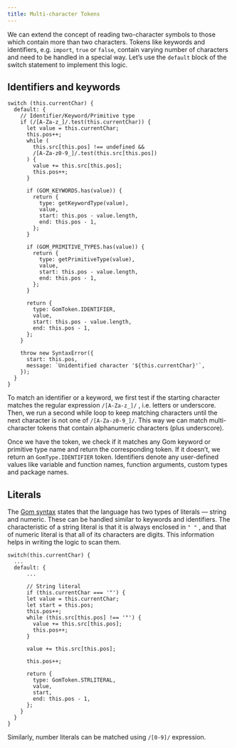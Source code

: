 ```yaml
---
title: Multi-character Tokens
---
```



We can extend the concept of reading two-character symbols to those which contain more than two characters. Tokens like keywords and identifiers, e.g. `import`, `true` or `false`, contain varying number of characters and need to be handled in a special way. Let’s use the `default` block of the switch statement to implement this logic.

## Identifiers and keywords

```tsx
switch (this.currentChar) {
  default: {
    // Identifier/Keyword/Primitive type
    if (/[A-Za-z_]/.test(this.currentChar)) {
      let value = this.currentChar;
      this.pos++;
      while (
        this.src[this.pos] !== undefined &&
        /[A-Za-z0-9_]/.test(this.src[this.pos])
      ) {
        value += this.src[this.pos];
        this.pos++;
      }

      if (GOM_KEYWORDS.has(value)) {
        return {
          type: getKeywordType(value),
          value,
          start: this.pos - value.length,
          end: this.pos - 1,
        };
      }

      if (GOM_PRIMITIVE_TYPES.has(value)) {
        return {
          type: getPrimitiveType(value),
          value,
          start: this.pos - value.length,
          end: this.pos - 1,
        };
      }

      return {
        type: GomToken.IDENTIFIER,
        value,
        start: this.pos - value.length,
        end: this.pos - 1,
      };
    }

    throw new SyntaxError({
      start: this.pos,
      message: `Unidentified character '${this.currentChar}'`,
    });
  }
}
```

To match an identifier or a keyword, we first test if the starting character matches the regular expression `/[A-Za-z_]/` , i.e. letters or underscore. Then, we run a second while loop to keep matching characters until the next character is not one of `/[A-Za-z0-9_]/`. This way we can match multi-character tokens that contain alphanumeric characters (plus underscore).

Once we have the token, we check if it matches any Gom keyword or primitive type name and return the corresponding token. If it doesn’t, we return an `GomType.IDENTIFIER` token. Identifiers denote any user-defined values like variable and function names, function arguments, custom types and package names.

## Literals

The [Gom syntax](https://www.notion.so/Design-types-semantics-the-Gom-EBNF-grammar-2aac5f5938544cac80dfd3d59f726472?pvs=21) states that the language has two types of literals — string and numeric. These can be handled similar to keywords and identifiers. The characteristic of a string literal is that it is always enclosed in `" "` , and that of numeric literal is that all of its characters are digits. This information helps in writing the logic to scan them.

```tsx
switch(this.currentChar) {
  ...
  default: {
	  ...

	  // String literal
	  if (this.currentChar === '"') {
      let value = this.currentChar;
      let start = this.pos;
      this.pos++;
      while (this.src[this.pos] !== '"') {
        value += this.src[this.pos];
        this.pos++;
      }

      value += this.src[this.pos];

      this.pos++;

      return {
        type: GomToken.STRLITERAL,
        value,
        start,
        end: this.pos - 1,
      };
    }
  }
}
```

Similarly, number literals can be matched using `/[0-9]/` expression.

<LinkCard
  title="gom/src/lexer/index.ts"
  href="https://github.com/gom-lang/gom/blob/main/src/lexer/index.ts"
  description="Entire lexer code for Gom"
/>
